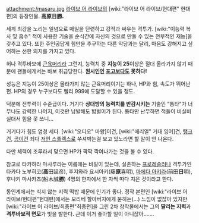 attachment:/masaru.jpg
[[라이브 어 라이브]]의 [wiki:"라이브 어 라이브/현대편" 현대편]의 등장인물. '''高原日勝.'''

세계 최강을 노리는 일념으로 매일을 단련하고 강적과 싸우는 격투가. [wiki:"이능력 복사 및 흡수" 적이 사용한 기술을 순식간에 자신의 것으로 만들 수 있는 천부적인 재능]을 갖추고 있다. 또한 주인공답게 힘만을 추구하는 다른 악당과는 달리, 마음도 강해지고 싶어하는 선한 의지를 가지고 있다.

허나 격투바보에 [[근육머리]]라 그런지, 능력치 중 '''지능이 25'''이상은 절대 올라가지 않기 때문에 팬들에게서는 바보 취급당한다. '''원시인인 [[포고]]보다도 못하다!'''

성능은 지능이 25이상은 올라가지 않는 근육머리이기는 하나, HP와 힘, 속도가 뛰어난 편. HP의 경우 누구보다도 빨리 999에 도달할 수 있을 정도. 

덕분에 전투력이 수준급이다. 거기다 '''상대방의 능력치를 반감시키는''' 기술인 "통타"가 너무나도 강력한 나머지, 이것만 남발해도 밥벌이가 된다. 통타만 난무하면 적들이 비실비실대서 힘을 못 쓰니...

거기다가 힘도 엄청 세다. [wiki:"오디오" 마왕]이건, [wiki:"에리얼" 거대 잉어]건, [[탱크]]건, [[곰]]이건 죄다 [[저먼 스플렉스]]로 쑤셔박는걸 보고 있노라면 할 말이 안 나온다.

다만 체력이 조루라서 맞으면 HP가 팍팍 깍여나가는 것을 볼 수 있다. 

참고로 타카하라 마사루라는 이름에는 비밀이 있는데, 실존하는 [[프로레슬러]]나 격투가인 타카다 노부히코('''高'''田延彦), 후지와라 요시아키(藤'''原'''喜明), [[마에다 아키라]](前田'''日'''明), 후나키 마사카츠(船木誠'''勝''') 4명의 한자에서 한 자씩 따다 지은 것이라고 한다.

동인계에서는 식지 않는 지력 떡밥 때문에 인기가 좋다. 정작 본편인 [wiki:"라이브 어 라이브/현대편"현대편]에서는 모리베 할아버지에게 묻히는(…) 느낌이 없잖아 있지만 [wiki:"라이브 어 라이브/최종편"최종편]을 그린 2차 창작물에서는 그의 '''딸리는 지력'''과 '''격투바보적 면모'''가 빛을 발한다. 근데 이거 좋아할 일이 아니잖아…….
